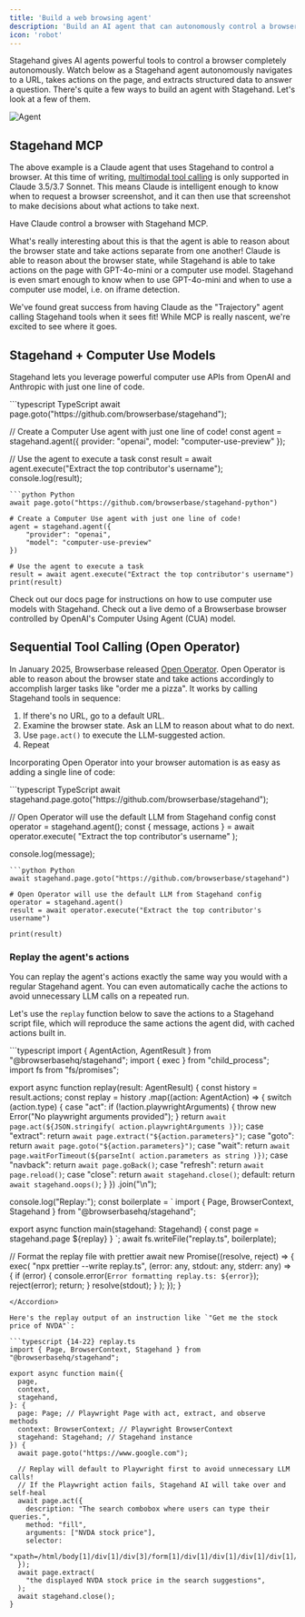 ```yaml
---
title: 'Build a web browsing agent'
description: 'Build an AI agent that can autonomously control a browser with Stagehand'
icon: 'robot'
---
```


Stagehand gives AI agents powerful tools to control a browser completely autonomously. Watch below as a Stagehand agent autonomously navigates to a URL, takes actions on the page, and extracts structured data to answer a question.
There's quite a few ways to build an agent with Stagehand. Let's look at a few of them.

![Agent](/media/stagehand-agent.gif)

## Stagehand MCP

The above example is a Claude agent that uses Stagehand to control a browser. At this time of writing, [multimodal tool calling](https://sdk.vercel.ai/docs/ai-sdk-core/tools-and-tool-calling#multi-modal-tool-results) is only supported in Claude 3.5/3.7 Sonnet. 
This means Claude is intelligent enough to know when to request a browser screenshot, and it can then use that screenshot to make decisions about what actions to take next.

<CardGroup>
<Card title="Stagehand MCP" href="https://github.com/browserbase/mcp-server-browserbase/tree/main/stagehand" icon="hand-horns">
Have Claude control a browser with Stagehand MCP.
</Card>
</CardGroup>

What's really interesting about this is that the agent is able to reason about the browser state and take actions separate from one another! 
Claude is able to reason about the browser state, while Stagehand is able to take actions on the page with GPT-4o-mini or a computer use model.
Stagehand is even smart enough to know when to use GPT-4o-mini and when to use a computer use model, i.e. on iframe detection.

<Excalidraw className="w-full aspect-video" url="https://link.excalidraw.com/readonly/GWQWmWUBqMBEAamlWsIM?darkMode=true" />

We've found great success from having Claude as the "Trajectory" agent calling Stagehand tools when it sees fit! 
While MCP is really nascent, we're excited to see where it goes.

## Stagehand + Computer Use Models

Stagehand lets you leverage powerful computer use APIs from OpenAI and Anthropic with just one line of code. 

<CodeGroup>
```typescript TypeScript
await page.goto("https://github.com/browserbase/stagehand");

// Create a Computer Use agent with just one line of code!
const agent = stagehand.agent({
	provider: "openai",
	model: "computer-use-preview"
});

// Use the agent to execute a task
const result = await agent.execute("Extract the top contributor's username");
console.log(result);
```
```python Python
await page.goto("https://github.com/browserbase/stagehand-python")

# Create a Computer Use agent with just one line of code!
agent = stagehand.agent({
    "provider": "openai",
    "model": "computer-use-preview"
})

# Use the agent to execute a task
result = await agent.execute("Extract the top contributor's username")
print(result)
```
</CodeGroup>

<CardGroup>
<Card title="Stagehand + Computer Use Docs" href="/examples/computer_use" icon="scroll">
Check out our docs page for instructions on how to use computer use models with Stagehand.
</Card>
<Card title="CUA Browser Demo" href="https://cua.browserbase.com/" icon="brain-circuit">
Check out a live demo of a Browserbase browser controlled by OpenAI's Computer Using Agent (CUA) model.
</Card>
</CardGroup>

## Sequential Tool Calling (Open Operator)

In January 2025, Browserbase released [Open Operator](https://operator.browserbase.com). 
Open Operator is able to reason about the browser state and take actions accordingly to accomplish larger tasks like "order me a pizza".
It works by calling Stagehand tools in sequence:

1. If there's no URL, go to a default URL.
1. Examine the browser state. Ask an LLM to reason about what to do next.
1. Use `page.act()` to execute the LLM-suggested action.
1. Repeat

<Excalidraw className="w-full" url="https://link.excalidraw.com/readonly/dKh5sB1gEM1EjVqRCGKn" />

Incorporating Open Operator into your browser automation is as easy as adding a single line of code:

<CodeGroup>
```typescript TypeScript
await stagehand.page.goto("https://github.com/browserbase/stagehand");

// Open Operator will use the default LLM from Stagehand config
const operator = stagehand.agent();
const { message, actions } = await operator.execute(
	"Extract the top contributor's username"
);

console.log(message);
```
```python Python
await stagehand.page.goto("https://github.com/browserbase/stagehand")

# Open Operator will use the default LLM from Stagehand config
operator = stagehand.agent()
result = await operator.execute("Extract the top contributor's username")

print(result)
```
</CodeGroup>

### Replay the agent's actions

You can replay the agent's actions exactly the same way you would with a regular Stagehand agent. You can even automatically cache the actions to avoid unnecessary LLM calls on a repeated run.

Let's use the `replay` function below to save the actions to a Stagehand script file, which will reproduce the same actions the agent did, with cached actions built in.

<Accordion title="utils.ts">
```typescript
import { AgentAction, AgentResult } from "@browserbasehq/stagehand";
import { exec } from "child_process";
import fs from "fs/promises";

export async function replay(result: AgentResult) {
  const history = result.actions;
  const replay = history
    .map((action: AgentAction) => {
      switch (action.type) {
        case "act":
          if (!action.playwrightArguments) {
            throw new Error("No playwright arguments provided");
          }
          return `await page.act(${JSON.stringify(
            action.playwrightArguments
          )})`;
        case "extract":
          return `await page.extract("${action.parameters}")`;
        case "goto":
          return `await page.goto("${action.parameters}")`;
        case "wait":
          return `await page.waitForTimeout(${parseInt(
            action.parameters as string
          )})`;
        case "navback":
          return `await page.goBack()`;
        case "refresh":
          return `await page.reload()`;
        case "close":
          return `await stagehand.close()`;
        default:
          return `await stagehand.oops()`;
      }
    })
    .join("\n");

  console.log("Replay:");
  const boilerplate = `
import { Page, BrowserContext, Stagehand } from "@browserbasehq/stagehand";

export async function main(stagehand: Stagehand) {
    const page = stagehand.page
	${replay}
}
  `;
  await fs.writeFile("replay.ts", boilerplate);

  // Format the replay file with prettier
  await new Promise((resolve, reject) => {
    exec(
      "npx prettier --write replay.ts",
      (error: any, stdout: any, stderr: any) => {
        if (error) {
          console.error(`Error formatting replay.ts: ${error}`);
          reject(error);
          return;
        }
        resolve(stdout);
      }
    );
  });
}
```
</Accordion>

Here's the replay output of an instruction like `"Get me the stock price of NVDA"`:

```typescript {14-22} replay.ts
import { Page, BrowserContext, Stagehand } from "@browserbasehq/stagehand";

export async function main({
  page,
  context,
  stagehand,
}: {
  page: Page; // Playwright Page with act, extract, and observe methods
  context: BrowserContext; // Playwright BrowserContext
  stagehand: Stagehand; // Stagehand instance
}) {
  await page.goto("https://www.google.com");

  // Replay will default to Playwright first to avoid unnecessary LLM calls!
  // If the Playwright action fails, Stagehand AI will take over and self-heal
  await page.act({
    description: "The search combobox where users can type their queries.",
    method: "fill",
    arguments: ["NVDA stock price"],
    selector:
      "xpath=/html/body[1]/div[1]/div[3]/form[1]/div[1]/div[1]/div[1]/div[1]/div[2]/textarea[1]",
  });
  await page.extract(
    "the displayed NVDA stock price in the search suggestions",
  );
  await stagehand.close();
}
```
